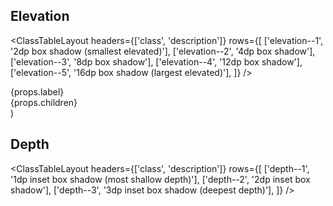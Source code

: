 
<Meta title="Style Utilities/Shadow"  />

## Elevation

<ClassTableLayout
  headers={['class', 'description']}
  rows={[
    ['elevation--1', '2dp box shadow (smallest elevated)'],
    ['elevation--2', '4dp box shadow'],
    ['elevation--3', '8dp box shadow'],
    ['elevation--4', '12dp box shadow'],
    ['elevation--5', '16dp box shadow (largest elevated)'],
  ]} 
/>

  <div style={layoutStyle}>
    <div style={labelStyle}>{props.label}</div>
    {props.children}
  </div>
)

<Story name="Elevation">
  <div style={containerStyles}>
    <Item label="elevation--1"><div className="elevation--1 rounded--all" style={generalStyles} /></Item>
    <Item label="elevation--2"><div className="elevation--2 rounded--all" style={generalStyles} /></Item>
    <Item label="elevation--3"><div className="elevation--3 rounded--all" style={generalStyles} /></Item>
    <Item label="elevation--4"><div className="elevation--4 rounded--all" style={generalStyles} /></Item>
    <Item label="elevation--5"><div className="elevation--5 rounded--all" style={generalStyles} /></Item>
  </div>
</Story>

## Depth

<ClassTableLayout
  headers={['class', 'description']}
  rows={[
    ['depth--1', '1dp inset box shadow (most shallow depth)'],
    ['depth--2', '2dp inset box shadow'],
    ['depth--3', '3dp inset box shadow (deepest depth)'],
  ]} 
/>

<Story name="Depth">
  <div style={containerStyles}>
    <Item label="depth--1"><div className="depth--1 rounded--all" style={generalStyles} /></Item>
    <Item label="depth--2"><div className="depth--2 rounded--all" style={generalStyles} /></Item>
    <Item label="depth--3"><div className="depth--3 rounded--all" style={generalStyles} /></Item>
  </div>
</Story>